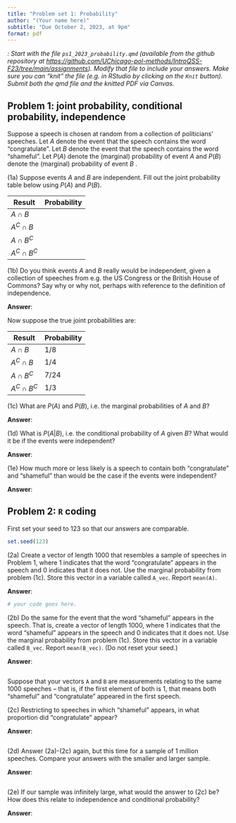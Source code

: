 ```yaml
---
title: "Problem set 1: Probability"
author: "(Your name here)"
subtitle: "Due October 2, 2023, at 9pm"
format: pdf
---
```


*\textsc{Note}: Start with the file `ps1_2023_probability.qmd` (available from the github repository at <https://github.com/UChicago-pol-methods/IntroQSS-F23/tree/main/assignments>). Modify that file to include your answers. Make sure you can "knit" the file (e.g. in RStudio by clicking on the `Knit` button). Submit both the qmd file and the knitted PDF via Canvas.* 

## Problem 1: joint probability, conditional probability, independence

Suppose a speech is chosen at random from a collection of politicians' speeches. Let $A$ denote the event that the speech contains the word "congratulate". Let $B$ denote the event that the speech contains the word "shameful".  Let $P(A)$ denote the (marginal) probability of event $A$ and $P(B)$ denote the (marginal) probability of event $B$ . 

(1a) Suppose events $A$ and $B$ are independent. Fill out the joint probability table below using $P(A)$ and $P(B)$.

| Result  | Probability |
|------|------------|
|  $A \cap B$   |       |
|  $A^C \cap B$   |      |
|  $A \cap B^C$   |      |
|  $A^C \cap B^C$   |     |


(1b) Do you think events $A$ and $B$ really would be independent, given a collection of speeches from e.g. the US Congress or the British House of Commons? Say why or why not, perhaps with reference to the definition of independence.

**Answer**:  

\vspace{.2in}

Now suppose the true joint probabilities are:

| Result  | Probability |
|------|------------|
|  $A \cap B$   |   $1/8$    |
|  $A^C \cap B$   |  $1/4$   |
|  $A \cap B^C$   |  $7/24$   |
|  $A^C \cap B^C$   |  $1/3$  |

(1c) What are $P(A)$ and $P(B)$, i.e. the marginal probabilities of $A$ and $B$?

**Answer**: 


(1d) What is $P(A | B)$, i.e. the conditional probability of $A$ given $B$?  What would it be if the events were independent?

**Answer**: 

(1e) How much more or less likely is a speech to contain both "congratulate" and "shameful" than would be the case if the events were independent?

**Answer**: 


## Problem 2: `R` coding

First set your seed to 123 so that our answers are comparable. 

```r
set.seed(123)
```

(2a) Create a vector of length 1000 that resembles a sample of speeches in Problem 1, where 1 indicates that the word "congratulate" appears in the speech and 0 indicates that it does not. Use the marginal probability from problem (1c). Store this vector in a variable called `A_vec`. Report `mean(A)`.

**Answer**: 
```r
# your code goes here.
```

(2b) Do the same for the event that the word "shameful" appears in the speech. That is, create a vector of length 1000, where 1 indicates that the word "shameful" appears in the speech and 0 indicates that it does not. Use the marginal probability from problem (1c). Store this vector in a variable called `B_vec`. Report `mean(B_vec)`. (Do not reset your seed.)

**Answer**: 

```r
```

Suppose that your vectors `A` and `B` are measurements relating to the same 1000 speeches -- that is, if the first element of both is 1, that means both "shameful" and "congratulate" appeared in the first speech. 

(2c) Restricting to speeches in which "shameful" appears, in what proportion did "congratulate" appear? 

**Answer**:

```r
```

(2d) Answer (2a)-(2c) again, but this time for a sample of 1 million speeches. Compare your answers with the smaller and larger sample.

**Answer**:

```r
```


(2e) If our sample was infinitely large, what would the answer to (2c) be? How does this relate to independence and conditional probability? 

**Answer**: 


